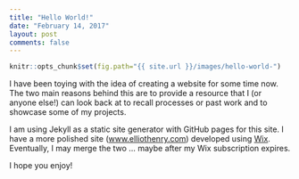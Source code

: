 ```yaml
---
title: "Hello World!"
date: "February 14, 2017"
layout: post
comments: false
---
```


```r
knitr::opts_chunk$set(fig.path="{{ site.url }}/images/hello-world-")
```

I have been toying with the idea of creating a website for some time now. The two main reasons behind this are to provide a resource that I (or anyone else!) can look back at to recall processes or past work and to showcase some of my projects.

I am using Jekyll as a static site generator with GitHub pages for this site. I have a more polished site ([www.elliothenry.com](http://www.elliothenry.com/)) developed using [Wix](http://www.wix.com/). Eventually, I may merge the two ... maybe after my Wix subscription expires.

I hope you enjoy!